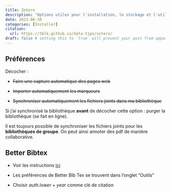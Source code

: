 ```yaml
---
title: Zotero
description: "Options utiles pour l'installation, le stockage et l'utilisation avec des éditeurs Markdown"
date: 2023-06-30
categories: [Installer]
citation: 
  url: https://tblk.github.io/data-tips/zotero/ 
draft: false # setting this to `true` will prevent your post from appearing on your listing page until you're ready!
---
```


## Préférences

Décocher :

- ~~Faire une capture automatique des pages web~~ 

- ~~Importer automatiquement les marqueurs~~

- ~~Synchroniser automatiquement les fichiers joints dans ma bibliothèque~~

::: {.callout-tip}
Si j'ai synchronisé la bibliothèque **avant** de décocher cette option : purger la bibliothèque (se fait en ligne).
:::

::: {.callout-note}
Il est toujours possible de synchroniser les fichiers joints pour les **bibliothèques de groupe**. On peut ainsi annoter des pdf de manière collaborative.
:::

## Better Bibtex

- Voir les instructions [ici](https://retorque.re/zotero-better-bibtex/installation/)

- Les préférences de Better Bib Tex se trouvent dans l'onglet "Outils"

- Choisir *auth.lower + year* comme clé de citation